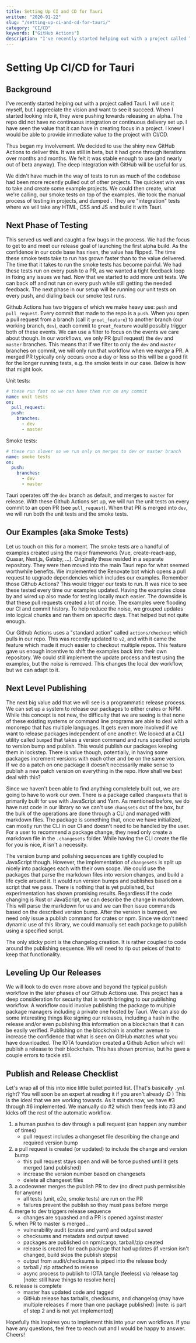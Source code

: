 ```yaml
---
title: Setting Up CI and CD for Tauri
written: "2020-91-22"
slug: "/setting-up-ci-and-cd-for-tauri/"
category: "CI/CD"
keywords: ["GitHub Actions"]
description: "I've recently started helping out with a project called Tauri. I will use it myself, but I appreciate the vision and want to see it succeed. The repo did not have no continuous integration or continuous delivery set up, and I knew it would provide immediate value to the project. Thus began my involvement and we decided to use the shiny new GitHub Actions to deliver this."
---
```


# Setting Up CI/CD for Tauri
## Background

I've recently started helping out with a project called Tauri. I will use it myself, but I appreciate the vision and want to see it succeed. When I started looking into it, they were pushing towards releasing an alpha. The repo did not have no continuous integration or continuous delivery set up. I have seen the value that it can have in creating focus in a project. I knew I would be able to provide immediate value to the project with CI/CD.

Thus began my involvement. We decided to use the shiny new GitHub Actions to deliver this. It was still in beta, but it had gone through iterations over months and months. We felt it was stable enough to use (and nearly out of beta anyway). The deep integration with GitHub will be useful for us.

We didn't have much in the way of tests to run as much of the codebase had been more recently pulled out of other projects. The quickest win was to take and create some example projects. We could then create, what we're calling, our smoke tests on top of the examples. We took the manual process of testing in projects, and dumped . They are "integration" tests where we will take any HTML, CSS and JS and build it with Tauri.

## Next Phase of Testing

This served us well and caught a few bugs in the process. We had the focus to get to and meet our release goal of launching the first alpha build. As the confidence in our code base has risen, the value has flipped. The time these smoke tests take to run has grown faster than to the value delivered. The time that it takes to run the smoke tests has become painful. We had these tests run on every push to a PR, as we wanted a tight feedback loop in fixing any issues we had. Now that we started to add more unit tests. We can back off and not run on every push while still getting the needed feedback. The next phase in our setup will be running our unit tests on every push, and dialing back our smoke test runs.

Github Actions has two triggers of which we make heavy use: `push` and `pull_request`. Every commit that made to the repo is a `push`. When you open a pull request from a branch (call it `great_feature`) to another branch (our working branch, `dev`), each commit to `great_feature` would possibly trigger both of these events. We can use a filter to focus on the events we care about though. In our workflows, we only PR (pull request) the `dev` and `master` branches. This means that if we filter to only the `dev` and `master` branches on commit, we will only run that workflow when we _merge_ a PR. A merged PR typically only occurs once a day or less so this will be a good fit for the longer running tests, e.g. the smoke tests in our case. Below is how that might look.

Unit tests:
```yml
# these run fast so we can have them run on any commit
name: unit tests
on:
  pull_request:
  push:
    branches:
      - dev
      - master
```

Smoke tests:
```yml
# these run slower so we run only on merges to dev or master branch
name: smoke tests
on:
  push:
    branches:
      - dev
      - master
```

Tauri operates off the `dev` branch as default, and merges to `master` for release. With these Github Actions set up, we will run the unit tests on every commit to an open PR (see `pull_request`). When that PR is merged into `dev`, we will run both the unit tests and the smoke tests.

## Our Examples (aka Smoke Tests)

Let us touch on this for a moment. The smoke tests are a handful of examples created using the major frameworks (Vue, create-react-app, Quasar, Next.js, Gatsby, ...). Originally these resided in a separate repository. They were then moved into the main Tauri repo for what seemed worthwhile benefits. We implemented the Renovate bot which opens a pull request to upgrade dependencies which includes our examples. Remember those Github Actions? This would trigger our tests to run. It was nice to see these tested every time our examples updated. Having the examples close by and wired up also made for testing locally much easier. The downside is that these pull requests created a lot of noise. The examples were flooding our CI and commit history. To help reduce the noise, we grouped updates into logical chunks and ran them on specific days. That helped but not quite enough.

Our Github Actions uses a "standard action" called `actions/checkout` which pulls in our repo. This was recently updated to `v2`, and with it came the feature which made it much easier to checkout multiple repos. This feature gave us enough incentive to shift the examples back into their own repository. We could still implement the update process and test using the examples, but the noise is removed. This changes the local dev workflow, but we can adapt to it.

## Next Level Publishing

The next big value add that we will see is a programmatic release process. We can set up a system to release our packages to either crates or NPM. While this concept is not new, the difficulty that we are seeing is that none of these existing systems or command line programs are able to deal with a monorepo that has multiple languages. It gets even more involved if we want to release packages independent of one another. We looked at a CLI utility called `bumped` that takes a version command and runs specified scripts to version bump and publish. This would publish our packages keeping them in lockstep. There is value though, potentially, in having some packages increment versions with each other and be on the same version. If we do a patch on one package it doesn't necessarily make sense to publish a new patch version on everything in the repo. How shall we best deal with this?

Since we haven't been able to find anything completely built out, we are going to have to work our own. There is a package called `changesets` that is primarily built for use with JavaScript and Yarn. As mentioned before, we do have rust code in our library so we can't use `changsets` out of the box, but the bulk of the operations are done through a CLI and managed with markdown files. The package is something that, once we have initialized, can mostly run the CLI in our CI and doesn't need to be handled by the user. For a user to recommend a package change, they need only create a markdown file in the `.changesets` folder. While having the CLI create the file for you is nice, it isn't a necessity.

The version bump and polishing sequences are tightly coupled to JavaScript though. However, the implementation of `changesets` is split up nicely into packages each with their own scope. We could use the packages that parse the markdown files into version changes, and build a life cycle around it. It would run version bumps and publishes based on a script that we pass. There is nothing that is yet published, but experimentation has shown promising results. Regardless if the code changing is Rust or JavaScript, we can describe the change in markdown. This will parse the markdown for us and we can then issue commands based on the described version bump. After the version is bumped, we need only issue a publish command for crates or npm. Since we don't need dynamic use of this library, we could manually set each package to publish using a specified script.

The only sticky point is the changelog creation. It is rather coupled to code around the publishing sequence. We will need to rip out peices of that to keep that functionality.

## Leveling Up Our Releases

We will look to do even more above and beyond the typical publish workflow in the later phases of our Github Actions use. This project has a deep consideration for security that is worth bringing to our publishing workflow. A workflow could involve publishing the package to multiple package managers including a private one hosted by Tauri. We can also do some interesting things like signing our releases, including a hash in the release and/or even publishing this information on a blockchain that it can be easily verified. Publishing on the blockchain is another avenue to increase the confidence that what is seen on GitHub matches what you have downloaded. The IOTA foundation created a Github Action which will publish a release to their blockchain. This has shown promise, but he gave a couple errors to tackle still.

## Publish and Release Checklist

Let's wrap all of this into nice little bullet pointed list. (That's basically `.yml` right? You will soon be an expert at reading it if you aren't already :D ) This is the ideal that we are working towards. As it stands now, we have #3 through #6 implemented. We manually do #2 which then feeds into #3 and kicks off the rest of the automatic workflow.

1. a human pushes to dev through a pull request (can happen any number of times)
    - pull request includes a changeset file describing the change and required version bump
2. a pull request is created (or updated) to include the change and version bump
    - this pull request stays open and will be force pushed until it gets merged (and published)
    - increase the version number based on changesets
    - delete all changeset files
3. a codeowner merges the publish PR to dev (no direct push permissible for anyone)
    - all tests (unit, e2e, smoke tests) are run on the PR
    - failures prevent the publish so they must pass before merge
4. merge to dev triggers release sequence
    - changes are squashed and a PR is opened against master
5. when PR to master is merged...
    - vulnerability audit (crates and yarn) and output saved
    - checksums and metadata and output saved
    - packages are published on npm/cargo, tarball/zip created
    - release is created for each package that had updates (if version isn't changed, build skips the publish steps)
    - output from audit/checksums is piped into the release body
    - tarball / zip attached to release
    - async process to publish to IOTA tangle (feeless) via release tag [note: still have things to resolve here]
6. release is complete
    - master has updated code and tagged
    - GitHub release has tarballs, checksums, and changelog (may have multiple releases if more than one package published) [note: is part of step 2 and is not yet implemented]

Hopefully this inspires you to implement this into your own workflows. If you have any questions, feel free to reach out and I would be happy to answer. Cheers! 
